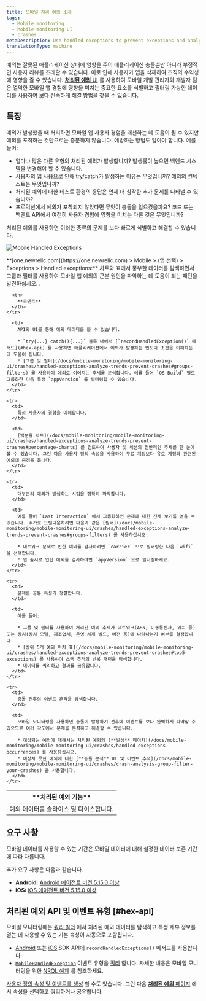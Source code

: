 ```yaml
---
title: 모바일 처리 예외 소개
tags:
  - Mobile monitoring
  - Mobile monitoring UI
  - Crashes
metaDescription: Use handled exceptions to prevent exceptions and analyze detailed contextual information to understand why apps ended in a try/catch.
translationType: machine
---
```



예외는 잘못된 애플리케이션 상태에 영향을 주어 애플리케이션 충돌뿐만 아니라 부정적인 사용자 리뷰를 초래할 수 있습니다. 이로 인해 사용자가 앱을 삭제하여 조직의 수익성에 영향을 줄 수 있습니다. [**처리된 예외** UI](/docs/mobile-monitoring/mobile-monitoring-ui/crashes/handled-exceptions-analyze-trends-prevent-crashes) 를 사용하여 모바일 개발 관리자와 개발자 팀은 열악한 모바일 앱 경험에 영향을 미치는 중요한 요소를 식별하고 필터링 가능한 데이터를 사용하여 보다 신속하게 해결 방법을 찾을 수 있습니다.

## 특징

예외가 발생했을 때 처리하면 모바일 앱 사용자 경험을 개선하는 데 도움이 될 수 있지만 예외를 포착하는 것만으로는 충분하지 않습니다. 예방하는 방법도 알아야 합니다. 예를 들어:

* 얼마나 많은 다른 유형의 처리된 예외가 발생합니까? 발생률이 높으면 백엔드 시스템을 변경해야 할 수 있습니다.
* 사용자의 앱 사용으로 인해 try/catch가 발생하는 이유는 무엇입니까? 예외의 컨텍스트는 무엇입니까?
* 처리된 예외에 대한 테스트 환경의 응답은 언제 더 심각한 추가 문제를 나타낼 수 있습니까?
* 프로덕션에서 예외가 포착되지 않았다면 무엇이 충돌을 일으켰을까요? 코드 또는 백엔드 API에서 여전히 사용자 경험에 영향을 미치는 다른 것은 무엇입니까?

처리된 예외를 사용하면 이러한 종류의 문제를 보다 빠르게 식별하고 해결할 수 있습니다.

<img
  title="Mobile Handled Exceptions"
  alt="Mobile Handled Exceptions"
  src={mobileHandledExceptionsUi}
/>

<figcaption>
  **[one.newrelic.com](https://one.newrelic.com) > Mobile > (앱 선택) > Exceptions > Handled exceptions:** 차트와 표에서 풍부한 데이터를 탐색하면서 그룹과 필터를 사용하여 모바일 앱 예외의 근본 원인을 파악하는 데 도움이 되는 패턴을 발견하십시오. .
</figcaption>

<table>
  <thead>
    <tr>
      <th style={{ width: "200px" }}>
        **처리된 예외 기능**
      </th>

      <th>
        **코멘트**
      </th>
    </tr>
  </thead>

  <tbody>
    <tr>
      <td>
        예외 데이터를 슬라이스 및 다이스합니다.
      </td>

      <td>
        API와 UI를 통해 예외 데이터를 볼 수 있습니다.

        * `try{...} catch(){...}` 블록 내에서 [`recordHandledException()` 메서드](#hex-api) 를 사용하면 애플리케이션에서 예외가 발생하는 빈도와 조건을 이해하는 데 도움이 됩니다.
        * [그룹 및 필터](/docs/mobile-monitoring/mobile-monitoring-ui/crashes/handled-exceptions-analyze-trends-prevent-crashes#groups-filters) 를 사용하여 예외로 이어지는 추세를 분석합니다. 예를 들어 `OS Build` 별로 그룹화한 다음 특정 `appVersion` 를 필터링할 수 있습니다.
      </td>
    </tr>

    <tr>
      <td>
        특정 사용자의 경험을 이해합니다.
      </td>

      <td>
        [백분율 차트](/docs/mobile-monitoring/mobile-monitoring-ui/crashes/handled-exceptions-analyze-trends-prevent-crashes#percentage-charts) 를 검토하여 사용자 및 세션의 전반적인 추세를 한 눈에 볼 수 있습니다. 그런 다음 사용자 정의 속성을 사용하여 무료 계정보다 유료 계정과 관련된 예외에 중점을 둡니다.
      </td>
    </tr>

    <tr>
      <td>
        대부분의 예외가 발생하는 시점을 정확히 파악합니다.
      </td>

      <td>
        예를 들어 `Last Interaction` 에서 그룹화하면 문제에 대한 전체 보기를 얻을 수 있습니다. 추가로 드릴다운하려면 다음과 같은 [필터](/docs/mobile-monitoring/mobile-monitoring-ui/crashes/handled-exceptions-analyze-trends-prevent-crashes#groups-filters) 를 사용하십시오.

        * 네트워크 문제로 인한 예외를 검사하려면 `carrier` 으로 필터링한 다음 `wifi` 을 선택합니다.
        * 앱 출시로 인한 예외를 검사하려면 `appVersion` 으로 필터링하세요.
      </td>
    </tr>

    <tr>
      <td>
        문제를 공통 특성과 정렬합니다.
      </td>

      <td>
        예를 들어:

        * 그룹 및 필터를 사용하여 처리된 예외 추세가 네트워크(ASN, 이동통신사, 위치 등) 또는 장치(장치 모델, 제조업체, 운영 체제 빌드, 버전 등)에 나타나는지 여부를 결정합니다.
        * [상위 5개 예외 위치 표](/docs/mobile-monitoring/mobile-monitoring-ui/crashes/handled-exceptions-analyze-trends-prevent-crashes#top5-exceptions) 를 사용하여 스택 추적의 반복 패턴을 탐색합니다.
        * 데이터를 쿼리하고 결과를 공유합니다.
      </td>
    </tr>

    <tr>
      <td>
        충돌 전후의 이벤트 흔적을 탐색합니다.
      </td>

      <td>
        모바일 모니터링을 사용하면 충돌이 발생하기 전후에 이벤트를 보다 완벽하게 파악할 수 있으므로 여러 각도에서 문제를 분석하고 해결할 수 있습니다.

        * 예상되는 예외에 대해서는 처리된 예외의 [**발생** 페이지](/docs/mobile-monitoring/mobile-monitoring-ui/crashes/handled-exceptions-occurrences) 를 사용하십시오.
        * 예상치 못한 예외에 대한 [**충돌 분석** UI 및 이벤트 추적](/docs/mobile-monitoring/mobile-monitoring-ui/crashes/crash-analysis-group-filter-your-crashes) 을 사용합니다.
      </td>
    </tr>
  </tbody>
</table>

## 요구 사항

<Callout variant="tip">
  모바일 데이터를 사용할 수 있는 기간은 모바일 데이터에 대해 설정한 데이터 보존 기간에 따라 다릅니다.
</Callout>

추가 요구 사항은 다음과 같습니다.

* **Android:** [Android 에이전트 버전 5.15.0 이상](/docs/release-notes/mobile-release-notes/android-release-notes)
* **iOS:** [iOS 에이전트 버전 5.15.0 이상](/docs/release-notes/mobile-release-notes/ios-release-notes)

## 처리된 예외 API 및 이벤트 유형 [#hex-api]

모바일 모니터링에는 [쿼리 빌더](/docs/insights/use-insights-ui/getting-started/introduction-new-relic-insights) 에서 처리된 예외 데이터를 탐색하고 특정 세부 정보를 얻는 데 사용할 수 있는 기본 속성이 자동으로 포함됩니다.

* [Android](/docs/mobile-monitoring/new-relic-mobile-android/android-sdk-api/recordhandledexception-android-sdk-api) 또는 [iOS](/docs/mobile-monitoring/new-relic-mobile-ios/ios-sdk-api/record-handled-exception) SDK API에 `recordHandledExceptions()` 메서드를 사용합니다.
* [`MobileHandledException`](/docs/insights/insights-data-sources/default-data/mobile-events-attributes#mobilehandledexception-attributes) 이벤트 유형을 [쿼리](/docs/insights/nrql-new-relic-query-language/using-nrql/query-page-create-edit-nrql-queries) 합니다. 자세한 내용은 모바일 모니터링을 위한 [NRQL 예제](/docs/insights/nrql-new-relic-query-language/nrql-query-examples/insights-query-examples-new-relic-mobile#mobilehandledexception-examples) 를 참조하세요.

[사용자 정의 속성 및 이벤트를 생성](/docs/mobile-monitoring/new-relic-mobile/maintenance/add-custom-data-new-relic-mobile) 할 수도 있습니다. 그런 다음 [**처리된 예외** 페이지](/docs/mobile-monitoring/mobile-monitoring-ui/crashes/handled-exceptions-analyze-trends-prevent-crashes) 에서 속성을 선택하고 쿼리하거나 공유합니다.